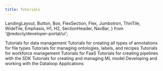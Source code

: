 ```yaml
---
title: Tutorials
---
```


  LandingLayout,
  Button,
  Box,
  FlexSection,
  Flex,
  Jumbotron,
  ThinTile,
  WideTile,
  Emphasis,
  H1,
  H2,
  SectionHeader,
  NavBar,
} from '@redocly/developer-portal/ui';



<Box my={25}>
  <FlexSection justifyContent="space-around" flexWrap="wrap">
    <WideTile header="Data Management" to="data_management.md" icon={icon3}>
          Tutorials for data management
    </WideTile>
    <WideTile header="Annotations" to="annotations.md" icon={launchFastIcon}>
          Tutorials for creating all types of annotations for file types
    </WideTile>
    <WideTile header="Recipe and Ontology" to="recipe_and_ontology.md" icon={launchFastIcon}>
          Tutorials for managing ontologies, labels, and recipes
    </WideTile>
    <WideTile header="Task and Workflows" to="task_workflows.md" icon={icon1}>
          Tutorials for workforce management
    </WideTile>
    <WideTile header="FaaS Tutorial" to="faas.md" icon={icon1}>
          Tutorials for FaaS
    </WideTile>
    <WideTile header="Pipelines" to="pipelines.md" icon={icon3}>
          Tutorials for creating pipelines with the SDK
    </WideTile>
    <WideTile header="Model Management" to="model_management.md" icon={icon3}>
          Tutorials for creating and managing ML model
    </WideTile>
    <WideTile header="Applications" to="applications.md" icon={icon1}>
          Developing and working with the Dataloop Applications
    </WideTile>
  </FlexSection>
</Box>

